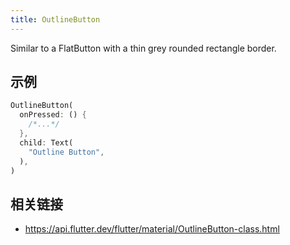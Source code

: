 ```yaml
---
title: OutlineButton
---
```


Similar to a FlatButton with a thin grey rounded rectangle border.

## 示例

```dart liveslice=OutlineButton
OutlineButton(
  onPressed: () {
    /*...*/
  },
  child: Text(
    "Outline Button",
  ),
)
```

## 相关链接

- https://api.flutter.dev/flutter/material/OutlineButton-class.html
